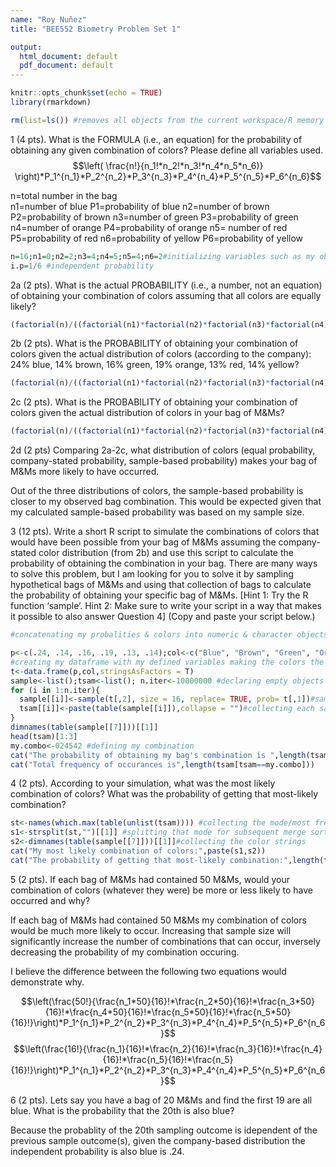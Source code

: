 ```yaml
---
name: "Roy Nuñez"
title: "BEE552 Biometry Problem Set 1"

output:
  html_document: default
  pdf_document: default
---
```


```r
knitr::opts_chunk$set(echo = TRUE)
library(rmarkdown)
```
```r
rm(list=ls()) #removes all objects from the current workspace/R memory
```

1 (4 pts). What is the FORMULA (i.e., an equation) for the probability of obtaining any given combination of colors? Please define all variables used.
$$\left( \frac{n!}{n_1!*n_2!*n_3!*n_4*n_5*n_6)} \right)*P_1^{n_1}*P_2^{n_2}*P_3^{n_3}*P_4^{n_4}*P_5^{n_5}*P_6^{n_6}$$

n=total number in the bag  
n1=number of blue           P1=probability of blue
n2=number of brown          P2=probability of brown
n3=number of green          P3=probability of green
n4=number of orange         P4=probability of orange
n5= number of red           P5=probability of red
n6=probability of yellow    P6=probability of yellow

```r
n=16;n1=0;n2=2;n3=4;n4=5;n5=4;n6=2#initializing variables such as my observed M&M frequencies
i.p=1/6 #independent probability
```

2a (2 pts). What is the actual PROBABILITY (i.e., a number, not an equation) of obtaining your combination of colors assuming that all colors are equally likely?

```r
(factorial(n)/((factorial(n1)*factorial(n2)*factorial(n3)*factorial(n4)*factorial(n5)*factorial(n6)))*(i.p)^n1*(i.p)^n2*(i.p)^n3*(i.p)^n4*(i.p)^n5*(i.p)^n6)
```

2b (2 pts). What is the PROBABILITY of obtaining your combination of colors given the actual distribution of colors (according to the company): 24% blue, 14% brown, 16% green, 19% orange, 13% red, 14% yellow?

```r
(factorial(n)/((factorial(n1)*factorial(n2)*factorial(n3)*factorial(n4)*factorial(n5)*factorial(n6)))*(.24)^n1*(.14)^n2*(.16)^n3*(.19)^n4*(.13)^n5*(.14)^n6)
```

2c (2 pts). What is the PROBABILITY of obtaining your combination of colors given the actual distribution of colors in your bag of M&Ms?

```r
(factorial(n)/((factorial(n1)*factorial(n2)*factorial(n3)*factorial(n4)*factorial(n5)*factorial(n6)))*(n1/n)^n1*(n2/n)^n2*(n3/n)^n3*(n4/n)^n4*(n5/n)^n5*(n6/n)^n6)
```

2d (2 pts) Comparing 2a-2c, what distribution of colors (equal probability, company-stated probability, sample-based probability) makes your bag of M&Ms more likely to have occurred.

Out of the three distributions of colors, the sample-based probability is closer to my observed bag combination. This would be expected given that my calculated sample-based probability was based on my sample size.


3 (12 pts). Write a short R script to simulate the combinations of colors that would have been possible from your bag of M&Ms assuming the company-stated color distribution (from 2b) and use this script to calculate the probability of obtaining the combination in your bag. There are many ways to solve this problem, but I am looking for you to solve it by sampling hypothetical bags of M&Ms and using that collection of bags to calculate the probability of obtaining your specific bag of M&Ms. [Hint 1: Try the R function ‘sample’. Hint 2: Make sure to write your script in a way that makes it possible to also answer Question 4] (Copy and paste your script below.) 
```r
#concatenating my probalities & colors into numeric & character objects

p<-c(.24, .14, .16, .19, .13, .14);col<-c("Blue", "Brown", "Green", "Orange", "Red", "Yellow")
#creating my dataframe with my defined variables making the colors the factors to directly sample from this pool
t<-data.frame(p,col,stringsAsFactors = T)
sample<-list();tsam<-list(); n.iter<-10000000 #declaring empty objects initializing max iteration variable
for (i in 1:n.iter){
  sample[[i]]<-sample(t[,2], size = 16, replace= TRUE, prob= t[,1])#sampling w/ replacement
  tsam[[i]]<-paste(table(sample[[i]]),collapse = "")#collecting each sample outcome and concatanating its frequency counts into an iterable string object comprised of the combinations
}
dimnames(table(sample[[7]]))[[1]]
head(tsam)[1:3]
my.combo<-024542 #defining my combination
cat("The probability of obtaining my bag's combination is ",length(tsam[tsam==my.combo])/n.iter)
cat("Total frequency of occurances is",length(tsam[tsam==my.combo]))
```


4 (2 pts). According to your simulation, what was the most likely combination of colors? What was the probability of getting that most-likely combination?
```r
st<-names(which.max(table(unlist(tsam)))) #collecting the mode/most frequent combination
s1<-strsplit(st,"")[[1]] #splitting that mode for subsequent merge sorting
s2<-dimnames(table(sample[[7]]))[[1]]#collecting the color strings
cat("My most likely combination of colors:",paste(s1,s2))
cat("The probability of getting that most-likely combination:",length(tsam[tsam==st])/n.iter)
```

5 (2 pts). If each bag of M&Ms had contained 50 M&Ms, would your combination of colors (whatever they were) be more or less likely to have occurred and why?

If each bag of M&Ms had contained 50 M&Ms my combination of colors would be much more likely to occur. Increasing that sample size will significantly increase the number of combinations that can occur, inversely decreasing the probability of my combination occuring.

I believe the difference between the following two equations would demonstrate why.

$$\left(\frac{50!}{\frac{n_1*50}{16}!*\frac{n_2*50}{16}!*\frac{n_3*50}{16}!*\frac{n_4*50}{16}!*\frac{n_5*50}{16}!*\frac{n_5*50}{16}!}\right)*P_1^{n_1}*P_2^{n_2}*P_3^{n_3}*P_4^{n_4}*P_5^{n_5}*P_6^{n_6}$$
$$\left(\frac{16!}{\frac{n_1}{16}!*\frac{n_2}{16}!*\frac{n_3}{16}!*\frac{n_4}{16}!*\frac{n_5}{16}!*\frac{n_5}{16}!}\right)*P_1^{n_1}*P_2^{n_2}*P_3^{n_3}*P_4^{n_4}*P_5^{n_5}*P_6^{n_6}$$


6 (2 pts). Lets say you have a bag of 20 M&Ms and find the first 19 are all blue. What is the probability that the 20th is also blue?

Because the probablity of the 20th sampling outcome is idependent of the previous sample outcome(s), given the company-based distribution the independent probability is also blue is .24.


